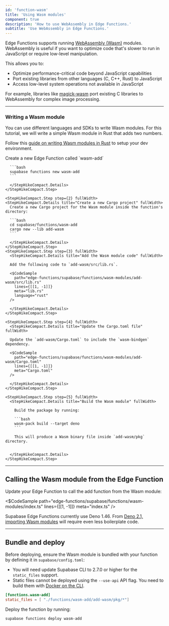 ```yaml
---
id: 'function-wasm'
title: 'Using Wasm modules'
component: true
description: 'How to use WebAssembly in Edge Functions.'
subtitle: 'Use WebAssembly in Edge Functions.'
---
```


Edge Functions supports running [WebAssembly (Wasm)](https://developer.mozilla.org/en-US/docs/WebAssembly) modules. WebAssembly is useful if you want to optimize code that's slower to run in JavaScript or require low-level manipulation.

This allows you to:

- Optimize performance-critical code beyond JavaScript capabilities
- Port existing libraries from other languages (C, C++, Rust) to JavaScript
- Access low-level system operations not available in JavaScript

For example, libraries like [magick-wasm](https://supabase.com/docs/guides/functions/examples/image-manipulation) port existing C libraries to WebAssembly for complex image processing.

---

### Writing a Wasm module

You can use different languages and SDKs to write Wasm modules. For this tutorial, we will write a simple Wasm module in Rust that adds two numbers.

<Admonition type="note">

Follow this [guide on writing Wasm modules in Rust](https://developer.mozilla.org/en-US/docs/WebAssembly/Rust_to_Wasm) to setup your dev environment.

</Admonition>
<StepHikeCompact>
  <StepHikeCompact.Step step={1} fullWidth>
    <StepHikeCompact.Details title="Create a new Edge Function" fullWidth>
      Create a new Edge Function called `wasm-add`
      
      ```bash
      supabase functions new wasm-add
      ```

      </StepHikeCompact.Details>
    </StepHikeCompact.Step>

    <StepHikeCompact.Step step={2} fullWidth>
    <StepHikeCompact.Details title="Create a new Cargo project" fullWidth>
      Create a new Cargo project for the Wasm module inside the function's directory:

      ```bash
      cd supabase/functions/wasm-add
      cargo new --lib add-wasm
      ```

      </StepHikeCompact.Details>
    </StepHikeCompact.Step>
    <StepHikeCompact.Step step={3} fullWidth>
      <StepHikeCompact.Details title="Add the Wasm module code" fullWidth>

      Add the following code to `add-wasm/src/lib.rs`.

      <$CodeSample
        path="edge-functions/supabase/functions/wasm-modules/add-wasm/src/lib.rs"
        lines={[[1, -1]]}
        meta="lib.rs"
        language="rust"
      />

      </StepHikeCompact.Details>
    </StepHikeCompact.Step>

    <StepHikeCompact.Step step={4} fullWidth>
      <StepHikeCompact.Details title="Update the Cargo.toml file" fullWidth>

      Update the `add-wasm/Cargo.toml` to include the `wasm-bindgen` dependency.

      <$CodeSample
        path="edge-functions/supabase/functions/wasm-modules/add-wasm/Cargo.toml"
        lines={[[1, -1]]}
        meta="Cargo.toml"
      />

      </StepHikeCompact.Details>
    </StepHikeCompact.Step>

    <StepHikeCompact.Step step={5} fullWidth>
      <StepHikeCompact.Details title="Build the Wasm module" fullWidth>

        Build the package by running:

        ```bash
        wasm-pack build --target deno
        ```

        This will produce a Wasm binary file inside `add-wasm/pkg` directory.


      </StepHikeCompact.Details>
    </StepHikeCompact.Step>

</StepHikeCompact>

---

## Calling the Wasm module from the Edge Function

Update your Edge Function to call the add function from the Wasm module:

<$CodeSample
path="edge-functions/supabase/functions/wasm-modules/index.ts"
lines={[[1, -1]]}
meta="index.ts"
/>

<Admonition type="note">

Supabase Edge Functions currently use Deno 1.46. From [Deno 2.1, importing Wasm modules](https://deno.com/blog/v2.1) will require even less boilerplate code.

</Admonition>

---

## Bundle and deploy

Before deploying, ensure the Wasm module is bundled with your function by defining it in `supabase/config.toml`:

<Admonition type="note">

- You will need update Supabase CLI to 2.7.0 or higher for the `static_files` support.
- Static files cannot be deployed using the `--use-api` API flag. You need to build them with [Docker on the CLI](/docs/guides/functions/quickstart#step-6-deploy-to-production).
</Admonition>

```toml
[functions.wasm-add]
static_files = [ "./functions/wasm-add/add-wasm/pkg/*"]
```

Deploy the function by running:

```bash
supabase functions deploy wasm-add
```
